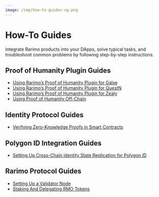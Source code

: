 ```yaml
---
image: /img/how-to-guides-og.png
---
```


# How-To Guides

Integrate Rarimo products into your DApps, solve typical tasks, and troubleshoot common problems by following step-by-step instructions.


## Proof of Humanity Plugin Guides

- [Using Rarimo’s Proof of Humanity Plugin for Galxe](/how-to-guides/poh-galxe)
- [Using Rarimo’s Proof of Humanity Plugin for QuestN](/how-to-guides/poh-questn)
- [Using Rarimo’s Proof of Humanity Plugin for Zealy](/how-to-guides/poh-zealy)
- [Using Proof of Humanity Off-Chain](/how-to-guides/poh-offchain-verification)


## Identity Protocol Guides

- [Verifying Zero-Knowledge Proofs in Smart Contracts](/how-to-guides/zkp-verification)


## Polygon ID Integration Guides

- [Setting Up Cross-Chain Identity State Replication for Polygon ID](/how-to-guides/polygon-id-state-replication)

## Rarimo Protocol Guides

- [Setting Up a Validator Node](/how-to-guides/validator-setup)
- [Staking And Delegating RMO Tokens](/how-to-guides/staking)
